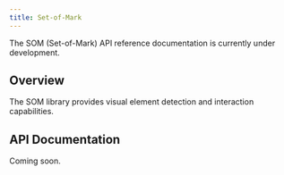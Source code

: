 ```yaml
---
title: Set-of-Mark
---
```


The SOM (Set-of-Mark) API reference documentation is currently under development.

## Overview

The SOM library provides visual element detection and interaction capabilities.

## API Documentation

Coming soon.
